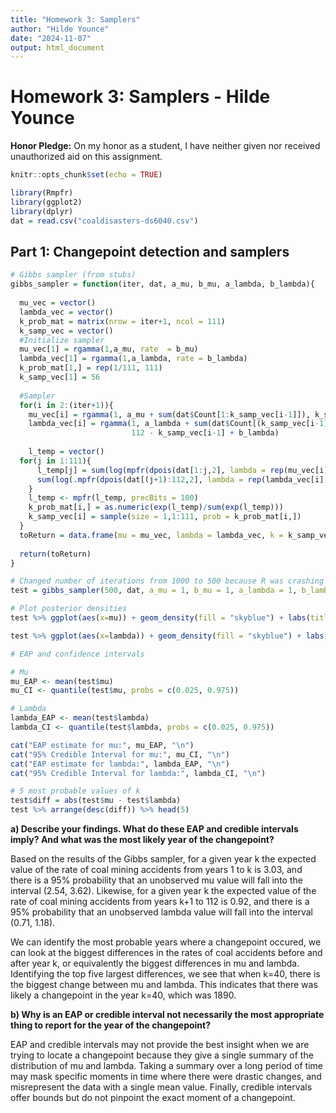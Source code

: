 ```yaml
---
title: "Homework 3: Samplers"
author: "Hilde Younce"
date: "2024-11-07"
output: html_document
---
```

# Homework 3: Samplers - Hilde Younce

**Honor Pledge:** On my honor as a student, I have neither given nor received unauthorized aid on this assignment.

```r
knitr::opts_chunk$set(echo = TRUE)
```

```r
library(Rmpfr)
library(ggplot2)
library(dplyr)
dat = read.csv("coaldisasters-ds6040.csv")
```

## Part 1: Changepoint detection and samplers

```r
# Gibbs sampler (from stubs)
gibbs_sampler = function(iter, dat, a_mu, b_mu, a_lambda, b_lambda){
  
  mu_vec = vector()
  lambda_vec = vector() 
  k_prob_mat = matrix(nrow = iter+1, ncol = 111)
  k_samp_vec = vector()
  #Initialize sampler
  mu_vec[1] = rgamma(1,a_mu, rate  = b_mu)
  lambda_vec[1] = rgamma(1,a_lambda, rate = b_lambda)
  k_prob_mat[1,] = rep(1/111, 111)
  k_samp_vec[1] = 56
  
  #Sampler
  for(i in 2:(iter+1)){
    mu_vec[i] = rgamma(1, a_mu + sum(dat$Count[1:k_samp_vec[i-1]]), k_samp_vec[i-1] + b_mu)
    lambda_vec[i] = rgamma(1, a_lambda + sum(dat$Count[(k_samp_vec[i-1]+1):nrow(dat)]), 
                           112 - k_samp_vec[i-1] + b_lambda)
    
    l_temp = vector()
  for(j in 1:111){  
      l_temp[j] = sum(log(mpfr(dpois(dat[1:j,2], lambda = rep(mu_vec[i],j)), precBits = 100))) +
      sum(log(.mpfr(dpois(dat[(j+1):112,2], lambda = rep(lambda_vec[i],112-j)), precBits = 100)))
    }
    l_temp <- mpfr(l_temp, precBits = 100)
    k_prob_mat[i,] = as.numeric(exp(l_temp)/sum(exp(l_temp))) 
    k_samp_vec[i] = sample(size = 1,1:111, prob = k_prob_mat[i,])
  }
  toReturn = data.frame(mu = mu_vec, lambda = lambda_vec, k = k_samp_vec)
  
  return(toReturn)
}

# Changed number of iterations from 1000 to 500 because R was crashing
test = gibbs_sampler(500, dat, a_mu = 1, b_mu = 1, a_lambda = 1, b_lambda = 1) 

```

```r
# Plot posterior densities
test %>% ggplot(aes(x=mu)) + geom_density(fill = "skyblue") + labs(title="Density of Mu")
```
```r
test %>% ggplot(aes(x=lambda)) + geom_density(fill = "skyblue") + labs(title="Density of Lambda")
```
```r
# EAP and confidence intervals 

# Mu
mu_EAP <- mean(test$mu)
mu_CI <- quantile(test$mu, probs = c(0.025, 0.975))

# Lambda
lambda_EAP <- mean(test$lambda)
lambda_CI <- quantile(test$lambda, probs = c(0.025, 0.975))

cat("EAP estimate for mu:", mu_EAP, "\n")
cat("95% Credible Interval for mu:", mu_CI, "\n")
cat("EAP estimate for lambda:", lambda_EAP, "\n")
cat("95% Credible Interval for lambda:", lambda_CI, "\n")
```
```r
# 5 most probable values of k
test$diff = abs(test$mu - test$lambda)
test %>% arrange(desc(diff)) %>% head(5)
```
**a) Describe your findings. What do these EAP and credible intervals imply? And what was the most likely year of the changepoint?** 

Based on the results of the Gibbs sampler, for a given year k the expected value of the rate of coal mining accidents from years 1 to k is 3.03, and there is a 95% probability that an unobserved mu value will fall into the interval (2.54, 3.62). Likewise, for a given year k the expected value of the rate of coal mining accidents from years k+1 to 112 is 0.92, and there is a 95% probability that an unobserved lambda value will fall into the interval (0.71, 1.18). 

We can identify the most probable years where a changepoint occured, we can look at the biggest differences in the rates of coal accidents before and after year k, or equivalently the biggest differences in mu and lambda. Identifying the top five largest differences, we see that when k=40, there is the biggest change between mu and lambda. This indicates that there was likely a changepoint in the year k=40, which was 1890. 

**b) Why is an EAP or credible interval not necessarily the most appropriate thing to report for the year of the changepoint?**

EAP and credible intervals may not provide the best insight when we are trying to locate a changepoint because they give a single summary of the distribution of mu and lambda. Taking a summary over a long period of time may mask specific moments in time where there were drastic changes, and misrepresent the data with a single mean value. Finally, credible intervals offer bounds but do not pinpoint the exact moment of a changepoint. 






